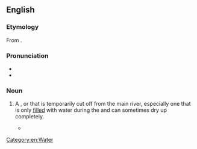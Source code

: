 ==English==

===Etymology===
From {{bor|en|wrh|bilabang}}.

===Pronunciation===
* {{IPA|en|/ˈbɪləbɒŋ/}}
* {{audio|en|EN-AU ck1 billabong.ogg|Audio (AU)}}
<!-- no rhymes due to stress -->

===Noun===
{{en-noun}}

# {{lb|en|Australia}} A {{l|en|anabranch}}, {{l|en|backwater}} or {{l|en|oxbow lake}} that is temporarily cut off from the main river, especially one that is only [[filled]] with water during the {{l|en|rainy season}} and can sometimes dry up completely.
#* {{quote-song|en|lyricist=Banjo Paterson|authorlink=Banjo Paterson|title=Waltzing Matilda|year=1895|url=http://www.rogerclarke.com/WM/Manuscript.gif|text=Oh there once was a swagman camped in the '''billabong''', Under the shade of a coolibah tree, And he sang as he looked at the old billy boiling, 'Who'll come a'waltzing Matilda, with me.'}}

[[Category:en:Water]]